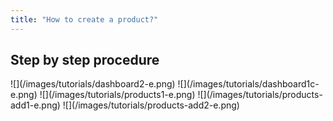 ```yaml
---
title: "How to create a product?"
---
```


## Step by step procedure

<Steps>
  <Step title="Go to &#x22;Dashboard&#x22;">
    ![](/images/tutorials/dashboard2-e.png)
  </Step>

  <Step title="Click your &#x22;company name&#x22;">
    ![](/images/tutorials/dashboard1c-e.png)
  </Step>

  <Step title="Click &#x22;Management > Products&#x22; from the sidebar.">
    ![](/images/tutorials/products1-e.png)
  </Step>

  <Step title="Click the &#x22;Add&#x22; button.">
    ![](/images/tutorials/products-add1-e.png)
  </Step>

  <Step title="Fill up the fields, then hit &#x22;Save&#x22;.">
    ![](/images/tutorials/products-add2-e.png)
  </Step>
</Steps>